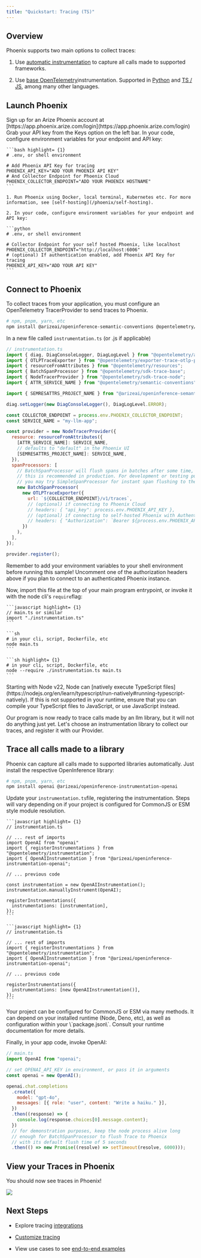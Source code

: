 ```yaml
---
title: "Quickstart: Tracing (TS)"
---
```


## Overview

Phoenix supports two main options to collect traces:

1. Use [automatic instrumentation](/phoenix/integrations) to capture all calls made to supported frameworks.

2. Use [base OpenTelemetry](/phoenix/tracing/how-to-tracing/setup-tracing/custom-spans)instrumentation. Supported in [Python](/phoenix/tracing/how-to-tracing/setup-tracing/custom-spans) and [TS / JS](/phoenix/tracing/how-to-tracing/setup-tracing/javascript), among many other languages.

## Launch Phoenix

<Tabs>

  <Tab title="Using Phoenix Cloud">

<Steps>
<Step>
Sign up for an Arize Phoenix account at [https://app.phoenix.arize.com/login](https://app.phoenix.arize.com/login)

</Step>
<Step>
Grab your API key from the Keys option on the left bar.
</Step>
<Step>
In your code, configure environment variables for your endpoint and API key:

    ```bash highlight= {1}
    # .env, or shell environment

    # Add Phoenix API Key for tracing
    PHOENIX_API_KEY="ADD YOUR PHOENIX API KEY"
    # And Collector Endpoint for Phoenix Cloud
    PHOENIX_COLLECTOR_ENDPOINT="ADD YOUR PHOENIX HOSTNAME"
    ```
</Step>
</Steps>

  </Tab>

  <Tab title="Using Self-hosted Phoenix">

    1. Run Phoenix using Docker, local terminal, Kubernetes etc. For more information, see [self-hosting](/phoenix/self-hosting).

    2. In your code, configure environment variables for your endpoint and API key:

    ```python
    # .env, or shell environment

    # Collector Endpoint for your self hosted Phoenix, like localhost
    PHOENIX_COLLECTOR_ENDPOINT="http://localhost:6006"
    # (optional) If authentication enabled, add Phoenix API Key for tracing
    PHOENIX_API_KEY="ADD YOUR API KEY"
    ```

  </Tab>

</Tabs>

## Connect to Phoenix

To collect traces from your application, you must configure an OpenTelemetry TracerProvider to send traces to Phoenix.

```sh
# npm, pnpm, yarn, etc
npm install @arizeai/openinference-semantic-conventions @opentelemetry/semantic-conventions @opentelemetry/api @opentelemetry/instrumentation @opentelemetry/resources @opentelemetry/sdk-trace-base @opentelemetry/sdk-trace-node @opentelemetry/exporter-trace-otlp-proto
```

In a new file called `instrumentation.ts` (or .js if applicable)

```javascript expandable highlight= {1}
// instrumentation.ts
import { diag, DiagConsoleLogger, DiagLogLevel } from "@opentelemetry/api";
import { OTLPTraceExporter } from "@opentelemetry/exporter-trace-otlp-proto";
import { resourceFromAttributes } from "@opentelemetry/resources";
import { BatchSpanProcessor } from "@opentelemetry/sdk-trace-base";
import { NodeTracerProvider } from "@opentelemetry/sdk-trace-node";
import { ATTR_SERVICE_NAME } from "@opentelemetry/semantic-conventions";

import { SEMRESATTRS_PROJECT_NAME } from "@arizeai/openinference-semantic-conventions";

diag.setLogger(new DiagConsoleLogger(), DiagLogLevel.ERROR);

const COLLECTOR_ENDPOINT = process.env.PHOENIX_COLLECTOR_ENDPOINT;
const SERVICE_NAME = "my-llm-app";

const provider = new NodeTracerProvider({
  resource: resourceFromAttributes({
    [ATTR_SERVICE_NAME]: SERVICE_NAME,
    // defaults to "default" in the Phoenix UI
    [SEMRESATTRS_PROJECT_NAME]: SERVICE_NAME,
  }),
  spanProcessors: [
    // BatchSpanProcessor will flush spans in batches after some time,
    // this is recommended in production. For development or testing purposes
    // you may try SimpleSpanProcessor for instant span flushing to the Phoenix UI.
    new BatchSpanProcessor(
      new OTLPTraceExporter({
        url: `${COLLECTOR_ENDPOINT}/v1/traces`,
        // (optional) if connecting to Phoenix Cloud
        // headers: { "api_key": process.env.PHOENIX_API_KEY },
        // (optional) if connecting to self-hosted Phoenix with Authentication enabled
        // headers: { "Authorization": `Bearer ${process.env.PHOENIX_API_KEY}` }
      })
    ),
  ],
});

provider.register();
```

<Warning>
Remember to add your environment variables to your shell environment before running this sample! Uncomment one of the authorization headers above if you plan to connect to an authenticated Phoenix instance.

</Warning>

Now, import this file at the top of your main program entrypoint, or invoke it with the node cli's `require`flag:

<Tabs>

  <Tab title="Import Method">

    ```javascript highlight= {1}
    // main.ts or similar
    import "./instrumentation.ts"
    ```

    ```sh
    # in your cli, script, Dockerfile, etc
    node main.ts
    ```

  </Tab>

  <Tab title="--require Method">

    ```sh highlight= {1}
    # in your cli, script, Dockerfile, etc
    node --require ./instrumentation.ts main.ts
    ```

  </Tab>

</Tabs>

<Info>
Starting with Node v22, Node can [natively execute TypeScript files](https://nodejs.org/en/learn/typescript/run-natively#running-typescript-natively). If this is not supported in your runtime, ensure that you can compile your TypeScript files to JavaScript, or use JavaScript instead.

</Info>

Our program is now ready to trace calls made by an llm library, but it will not do anything just yet. Let's choose an instrumentation library to collect our traces, and register it with our Provider.

## Trace all calls made to a library

Phoenix can capture all calls made to supported libraries automatically. Just install the respective OpenInference library:

```sh
# npm, pnpm, yarn, etc
npm install openai @arizeai/openinference-instrumentation-openai
```

Update your `instrumentation.ts`file, registering the instrumentation. Steps will vary depending on if your project is configured for CommonJS or ESM style module resolution.

<Tabs>

  <Tab title="ESM Project">

    ```javascript highlight= {1}
    // instrumentation.ts

    // ... rest of imports
    import OpenAI from "openai"
    import { registerInstrumentations } from "@opentelemetry/instrumentation";
    import { OpenAIInstrumentation } from "@arizeai/openinference-instrumentation-openai";

    // ... previous code

    const instrumentation = new OpenAIInstrumentation();
    instrumentation.manuallyInstrument(OpenAI);

    registerInstrumentations({
      instrumentations: [instrumentation],
    });
    ```

  </Tab>

  <Tab title="--require Method">

    ```javascript highlight= {1}
    // instrumentation.ts

    // ... rest of imports
    import { registerInstrumentations } from "@opentelemetry/instrumentation";
    import { OpenAIInstrumentation } from "@arizeai/openinference-instrumentation-openai";

    // ... previous code

    registerInstrumentations({
      instrumentations: [new OpenAIInstrumentation()],
    });
    ```

  </Tab>

</Tabs>

<Info>
Your project can be configured for CommonJS or ESM via many methods. It can depend on your installed runtime (Node, Deno, etc), as well as configuration within your \`package.json\`. Consult your runtime documentation for more details.

</Info>

Finally, in your app code, invoke OpenAI:

```javascript expandable
// main.ts
import OpenAI from "openai";

// set OPENAI_API_KEY in environment, or pass it in arguments
const openai = new OpenAI();

openai.chat.completions
  .create({
    model: "gpt-4o",
    messages: [{ role: "user", content: "Write a haiku." }],
  })
  .then((response) => {
    console.log(response.choices[0].message.content);
  })
  // for demonstration purposes, keep the node process alive long
  // enough for BatchSpanProcessor to flush Trace to Phoenix
  // with its default flush time of 5 seconds
  .then(() => new Promise((resolve) => setTimeout(resolve, 6000)));
```

## View your Traces in Phoenix

You should now see traces in Phoenix!

<Frame>
  <img src="https://storage.googleapis.com/arize-phoenix-assets/assets/images/phoenix-docs-images/b20c52a6-image.jpeg" />
</Frame>

## Next Steps

* Explore tracing [integrations](/phoenix/integrations)

* [Customize tracing](/phoenix/tracing/how-to-tracing)

* View use cases to see [end-to-end examples](/phoenix/cookbook/tracing/cookbooks)


